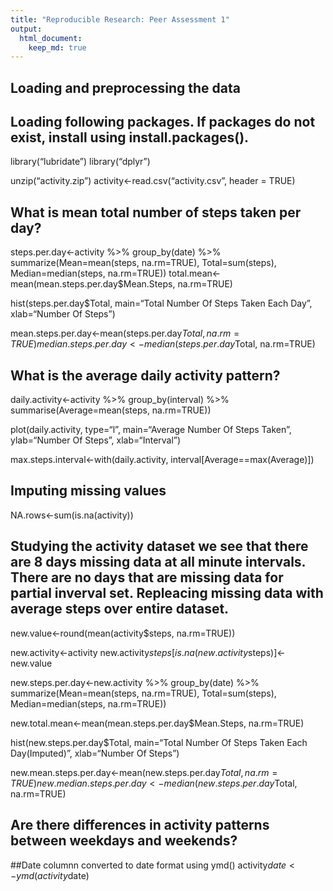 ```yaml
---
title: "Reproducible Research: Peer Assessment 1"
output: 
  html_document:
    keep_md: true
---
```

## Loading and preprocessing the data
## Loading following packages. If packages do not exist, install using install.packages().
library("lubridate")
library("dplyr")

unzip("activity.zip")
activity<-read.csv("activity.csv", header = TRUE)

## What is mean total number of steps taken per day?
steps.per.day<-activity %>% 
               group_by(date) %>%
               summarize(Mean=mean(steps, na.rm=TRUE), Total=sum(steps), Median=median(steps, na.rm=TRUE))
total.mean<-mean(mean.steps.per.day$Mean.Steps, na.rm=TRUE)

hist(steps.per.day$Total, main="Total Number Of Steps Taken Each Day", xlab="Number Of Steps")

mean.steps.per.day<-mean(steps.per.day$Total, na.rm=TRUE)
median.steps.per.day<-median(steps.per.day$Total, na.rm=TRUE)

## What is the average daily activity pattern?

daily.activity<-activity %>% 
                group_by(interval) %>% 
                summarise(Average=mean(steps, na.rm=TRUE))

plot(daily.activity, type="l", main="Average Number Of Steps Taken", ylab="Number Of Steps", xlab="Interval")

max.steps.interval<-with(daily.activity, interval[Average==max(Average)])

## Imputing missing values
NA.rows<-sum(is.na(activity))

## Studying the activity dataset we see that there are 8 days missing data at all minute intervals. There are no days that are missing data for partial inverval set. Repleacing missing data with average steps over entire dataset.


new.value<-round(mean(activity$steps, na.rm=TRUE))

new.activity<-activity
new.activity$steps[is.na(new.activity$steps)]<-new.value

new.steps.per.day<-new.activity %>% 
                  group_by(date) %>%
                  summarize(Mean=mean(steps, na.rm=TRUE), Total=sum(steps), Median=median(steps, na.rm=TRUE))

new.total.mean<-mean(mean.steps.per.day$Mean.Steps, na.rm=TRUE)

hist(new.steps.per.day$Total, main="Total Number Of Steps Taken Each Day(Imputed)", xlab="Number Of Steps")

new.mean.steps.per.day<-mean(new.steps.per.day$Total, na.rm=TRUE)
new.median.steps.per.day<-median(new.steps.per.day$Total, na.rm=TRUE)

## Are there differences in activity patterns between weekdays and weekends?

##Date columnn converted to date format using ymd()
activity$date<-ymd(activity$date)